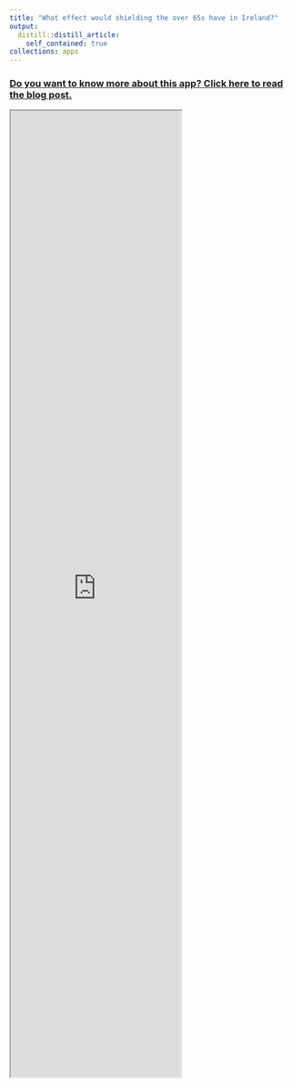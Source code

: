 ```yaml
---
title: "What effect would shielding the over 65s have in Ireland?"
output:
  distill::distill_article:
    self_contained: true
collections: apps
---
```


### [Do you want to know more about this app? Click here to read the blog post.](https://www.hamilton.ie/covid19/posts/2020-10-30-is-shielding-the-elderly-a-useful-strategy-for-ireland/)

<iframe src="https://apmuhamilton.shinyapps.io/hamiltonseirover65/" class="l-screen-inset shaded" height = "1700px"></iframe>